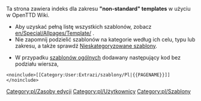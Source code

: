 
Ta strona zawiera indeks dla  zakresu '''"non-standard" templates''' w użyciu w OpenTTD Wiki.

* Aby uzyskać pełną listę wszystkich szablonów, zobacz <!--[[Special:Allpages/Template]]--><!--[[Special:Allpages/Template:User:Extrazi/]]-->[[en/Special/Allpages/Template/]] . 
* Nie zapomnij podzielić szablonów na kategorie według ich celu, typu lub zakresu, a także sprawdź [[en/Special/Uncategorizedtemplates|Nieskategoryzowane szablony]].


* W przypadku [[pl/Podr%C4%99cznik Stylu/Wsp%C3%B3lne szablony|szablonów ogólnych]] dodawany następujący kod bez podziału wiersza, 
<pre>
<noinclude>[[Category:User:Extrazi/szablony/Pl|{{PAGENAME}}]]</noinclude>
</pre>


<!--[[category:Editing Resources]]-->[[Category:pl/Zasoby edycji]][[Category:pl/Użytkownicy]]<!--  strona Category:User_Templates [[Category:Templates]]-->[[Category:pl/Szablony]]